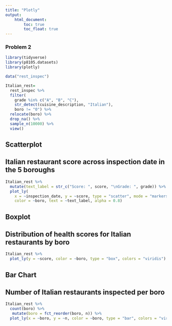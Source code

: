```yaml
---
title: "Plotly"
output:
    html_document:
        toc: true
        toc_float: true
---
```


### Problem 2

```r
library(tidyverse)
library(p8105.datasets)
library(plotly)
```

```r
data("rest_inspec")

Italian_rest=
  rest_inspec %>%
  filter(
    grade %in% c("A", "B", "C"),
    str_detect(cuisine_description, "Italian"),
    boro != "0") %>% 
  relocate(boro) %>% 
  drop_na() %>% 
  sample_n(10000) %>% 
  view()
```


## Scatterplot 
## Italian restaurant score across inspection date in the 5 boroughs


```r
Italian_rest %>%
  mutate(text_label = str_c("Score: ", score, "\nGrade: ", grade)) %>% 
  plot_ly(
    x = ~inspection_date, y = ~score, type = "scatter", mode = "markers",
    color = ~boro, text = ~text_label, alpha = 0.8)

```

## Boxplot 
## Distribution of health scores for Italian restaurants by boro 

```r
Italian_rest %>% 
  plot_ly(y = ~score, color = ~boro, type = "box", colors = "viridis")
```


## Bar Chart 
## Number of Italian restaurants inspected per boro


```r
Italian_rest %>% 
  count(boro) %>% 
   mutate(boro = fct_reorder(boro, n)) %>% 
  plot_ly(x = ~boro, y = ~n, color = ~boro, type = "bar", colors = "viridis", showlegend = FALSE)
```

